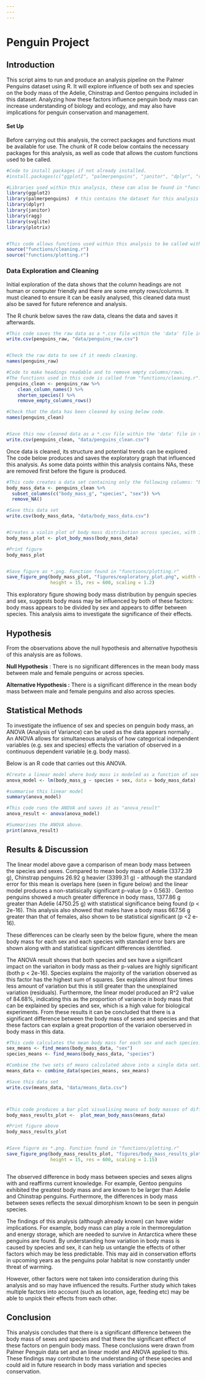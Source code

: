 ```yaml
---
---
---
```


# Penguin Project

## Introduction

This script aims to run and produce an analysis pipeline on the Palmer Penguins dataset using R. It will explore influence of both sex and species on the body mass of the Adelie, Chinstrap and Gentoo penguins included in this dataset. Analyzing how these factors influence penguin body mass can increase understanding of biology and ecology, and may also have implications for penguin conservation and management.

#### Set Up

Before carrying out this analysis, the correct packages and functions must be available for use. The chunk of R code below contains the necessary packages for this analysis, as well as code that allows the custom functions used to be called.

```r

#Code to install packages if not already installed.
#install.packages(c("ggplot2", "palmerpenguins", "janitor", "dplyr", "ragg", "svglite", "plotrix"))

#Libraries used within this analysis, these can also be found in "functions/libraries.r". Unhash the code below to load libraries. 
library(ggplot2)
library(palmerpenguins)  # this contains the dataset for this analysis
library(dplyr)
library(janitor)
library(ragg)
library(svglite)
library(plotrix)


#This code allows functions used within this analysis to be called within this R script 
source("functions/cleaning.r")
source("functions/plotting.r")


```

### Data Exploration and Cleaning

Initial exploration of the data shows that the column headings are not human or computer friendly and there are some empty rows/columns. It must cleaned to ensure it can be easily analysed, this cleaned data must also be saved for future reference and analysis.

The R chunk below saves the raw data, cleans the data and saves it afterwards.

```r

#This code saves the raw data as a *.csv file within the 'data' file in the R project.
write.csv(penguins_raw, "data/penguins_raw.csv")


#Check the raw data to see if it needs cleaning.
names(penguins_raw)

#Code to make headings readable and to remove empty columns/rows. 
#The functions used in this code is called from "functions/cleaning.r".
penguins_clean <- penguins_raw %>%
    clean_column_names() %>%
    shorten_species() %>%
    remove_empty_columns_rows()

#Check that the data has been cleaned by using below code.
names(penguins_clean)


#Save this now cleaned data as a *.csv file within the 'data' file in the R project.
write.csv(penguins_clean, "data/penguins_clean.csv")

```

Once data is cleaned, its structure and potential trends can be explored . The code below produces and saves the exploratory graph that influenced this analysis. As some data points within this analysis contains NAs, these are removed first before the figure is produced.

```r

#This code creates a data set containing only the following columns: "body_mass_g", "species", "sex". Any rows containing NAs are removed. Functions called from "functions/cleaning.r".
body_mass_data <- penguins_clean %>%
  subset_columns(c("body_mass_g", "species", "sex")) %>%
  remove_NA()

#Save this data set 
write.csv(body_mass_data, "data/body_mass_data.csv")


#Creates a violin plot of body mass distribution across species, with individual points coloured by sex. Function called from "functions/plotting.r".
body_mass_plot <- plot_body_mass(body_mass_data)

#Print figure 
body_mass_plot


#Save figure as *.png. Function found in "functions/plotting.r"
save_figure_png(body_mass_plot, "figures/exploratory_plot.png", width = 20, 
                height = 15, res = 600, scaling = 1.2)


```

This exploratory figure showing body mass distribution by penguin species and sex, suggests body mass may be influenced by both of these factors: body mass appears to be divided by sex and appears to differ between species. This analysis aims to investigate the significance of their effects.

## Hypothesis

From the observations above the null hypothesis and alternative hypothesis of this analysis are as follows.

**Null Hypothesis** : There is no significant differences in the mean body mass between male and female penguins or across species.

**Alternative Hypothesis :** There is a significant difference in the mean body mass between male and female penguins and also across species.

## Statistical Methods

To investigate the influence of sex and species on penguin body mass, an ANOVA (Analysis of Variance) can be used as the data appears normally . An ANOVA allows for simultaneous analysis of how categorical independent variables (e.g. sex and species) effects the variation of observed in a continuous dependent variable (e.g. body mass).

Below is an R code that carries out this ANOVA.

```r

#Create a linear model where body mass is modeled as a function of sex and species and saves it as "anova_model"
anova_model <- lm(body_mass_g ~ species + sex, data = body_mass_data)

#summarise this linear model
summary(anova_model)

#This code runs the ANOVA and saves it as "anova_result"
anova_result <- anova(anova_model)

#Summarises the ANOVA above.
print(anova_result)

```

## Results & Discussion

The linear model above gave a comparison of mean body mass between the species and sexes. Compared to mean body mass of Adelie (3372.39 g), Chinstrap penguins 26.92 g heavier (3399.31 g) - although the standard error for this mean is overlaps here (seen in figure below) and the linear model produces a non-statisically significant p-value (p = 0.563) . Gentoo penguins showed a much greater difference in body mass, 1377.86 g greater than Adelie (4750.25 g) with statistical significance being found (p \< 2e-16). This analysis also showed that males have a body mass 667.56 g greater than that of females, also shown to be statistical significant (p \<2 e-16).

These differences can be clearly seen by the below figure, where the mean body mass for each sex and each species with standard error bars are shown along with and statistical significant differences identified.

The ANOVA result shows that both species and sex have a significant impact on the variaiton in body mass as their p-values are highly significant (both p \< 2e-16). Species explains the majority of the variation observed as this factor has the highest sum of squares. Sex explains almost four times less amount of variation but this is still greater than the unexplained variation (residuals). Furthermore, the linear model produced an R\^2 value of 84.68%, indicating this as the proportion of variance in body mass that can be explained by species and sex, which is a high value for biological experiments. From these results it can be concluded that there is a significant difference between the body mass of sexes and species and that these factors can explain a great proportion of the variaion oberserved in body mass in this data.

```r

#This code calculates the mean body mass for each sex and each species. Function called from "functions/plotting.r".
sex_means <- find_means(body_mass_data, "sex")
species_means <- find_means(body_mass_data, "species")

#Combine the two sets of means calculated above into a single data set. Function called from "functions/plotting.r".
means_data <- combine_data(species_means, sex_means)

#Save this data set 
write.csv(means_data, "data/means_data.csv")



#This code produces a bar plot visualising means of body masses of different species and sexes and the significance found between them. Function called from "functions/plotting.r".
body_mass_results_plot <-  plot_mean_body_mass(means_data)

#Print figure above
body_mass_results_plot


#Save figure as *.png. Function found in "functions/plotting.r"
save_figure_png(body_mass_results_plot, "figures/body_mass_results_plot.png", width = 20, 
                height = 15, res = 600, scaling = 1.15)



```

The observed difference in body mass between species and sexes aligns with and reaffirms current knowledge. For example, Gentoo penguins exhibited the greatest body mass and are known to be larger than Adelie and Chinstrap penguins. Furthermore, the differences in body mass between sexes reflects the sexual dimorphism known to be seen in penguin species.

The findings of this analysis (although already known) can have wider implications. For example, body mass can play a role in thermoregulation and energy storage, which are needed to survive in Antarctica where these penguins are found. By understanding how variation in body mass is caused by species and sex, it can help us untangle the effects of other factors which may be less predictable. This may aid in conservation efforts in upcoming years as the penguins polar habitat is now constantly under threat of warming.

However, other factors were not taken into consideration during this analysis and so may have influenced the results. Further study which takes multiple factors into account (such as location, age, feeding etc) may be able to unpick their effects from each other.

## Conclusion

This analysis concludes that there is a significant difference between the body mass of sexes and species and that there the significant effect of these factors on penguin body mass. These conclusions were drawn from Palmer Penguin data set and an linear model and ANOVA applied to this. These findings may contribute to the understanding of these species and could aid in future research in body mass variation and species conservation.
